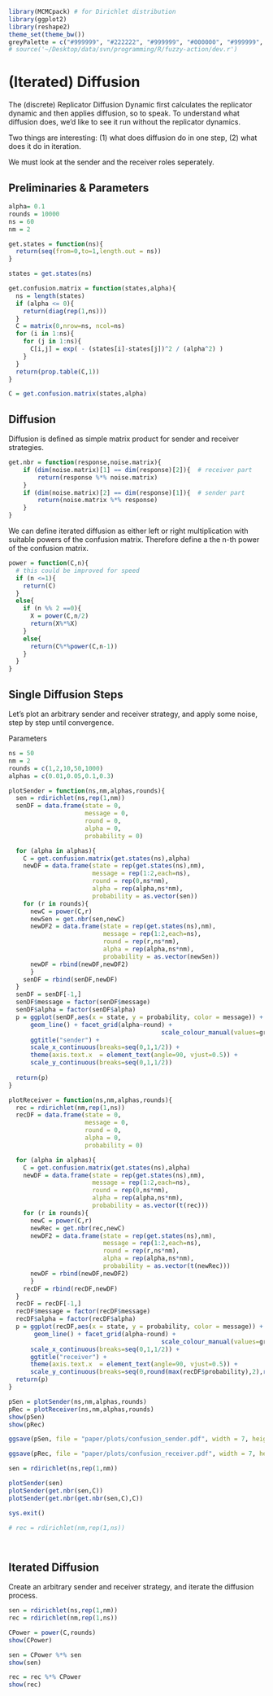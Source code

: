 ```r
library(MCMCpack) # for Dirichlet distribution
library(ggplot2)
library(reshape2)
theme_set(theme_bw())
greyPalette = c("#999999", "#222222", "#999999", "#000000", "#999999", "#000000", "#999999", "#000000")
# source('~/Desktop/data/svn/programming/R/fuzzy-action/dev.r')
```


(Iterated) Diffusion
==================

The (discrete) Replicator Diffusion Dynamic first calculates the replicator dynamic and then applies diffusion, so to speak. To understand what diffusion does, we'd like to see it run without the replicator dynamics. 

Two things are interesting: (1) what does diffusion do in one step, (2) what does it do in iteration.

We must look at the sender and the receiver roles seperately.

Preliminaries & Parameters
--------------------------

```r
alpha= 0.1
rounds = 10000
ns = 60
nm = 2

get.states = function(ns){
  return(seq(from=0,to=1,length.out = ns))
}

states = get.states(ns)

get.confusion.matrix = function(states,alpha){
  ns = length(states)
  if (alpha <= 0){
    return(diag(rep(1,ns)))
  }
  C = matrix(0,nrow=ns, ncol=ns)
  for (i in 1:ns){
    for (j in 1:ns){
      C[i,j] = exp( - (states[i]-states[j])^2 / (alpha^2) )
    }
  }
  return(prop.table(C,1))
}

C = get.confusion.matrix(states,alpha)

```

Diffusion
---------

Diffusion is defined as simple matrix product for sender and receiver strategies.

```r

get.nbr = function(response,noise.matrix){
    if (dim(noise.matrix)[1] == dim(response)[2]){  # receiver part
        return(response %*% noise.matrix)
    }
    if (dim(noise.matrix)[2] == dim(response)[1]){  # sender part
        return(noise.matrix %*% response)
    }
}

```


We can define iterated diffusion as either left or right multiplication with suitable powers of the confusion matrix. Therefore define a the n-th power of the confusion matrix.

```r
power = function(C,n){
  # this could be improved for speed
  if (n <=1){
    return(C)
  }
  else{
    if (n %% 2 ==0){
      X = power(C,n/2)
      return(X%*%X)
    }
    else{
      return(C%*%power(C,n-1))
    }
  }
}
```

Single Diffusion Steps
----------------------

Let's plot an arbitrary sender and receiver strategy, and apply some noise, step by step until convergence.

Parameters

```r

ns = 50
nm = 2
rounds = c(1,2,10,50,1000)
alphas = c(0.01,0.05,0.1,0.3)

plotSender = function(ns,nm,alphas,rounds){
  sen = rdirichlet(ns,rep(1,nm))
  senDF = data.frame(state = 0,
                     message = 0,
                     round = 0,
                     alpha = 0,
                     probability = 0)

  for (alpha in alphas){
    C = get.confusion.matrix(get.states(ns),alpha)
    newDF = data.frame(state = rep(get.states(ns),nm),
                       message = rep(1:2,each=ns),
                       round = rep(0,ns*nm),
                       alpha = rep(alpha,ns*nm),
                       probability = as.vector(sen))
    for (r in rounds){
      newC = power(C,r)
      newSen = get.nbr(sen,newC)
      newDF2 = data.frame(state = rep(get.states(ns),nm),
                          message = rep(1:2,each=ns),
                          round = rep(r,ns*nm),
                          alpha = rep(alpha,ns*nm),
                          probability = as.vector(newSen))
      newDF = rbind(newDF,newDF2)                   
      }
    senDF = rbind(senDF,newDF)
  }
  senDF = senDF[-1,]
  senDF$message = factor(senDF$message)
  senDF$alpha = factor(senDF$alpha)
  p = ggplot(senDF,aes(x = state, y = probability, color = message)) + 
      geom_line() + facet_grid(alpha~round) +
                                          scale_colour_manual(values=greyPalette) +
      ggtitle("sender") +
      scale_x_continuous(breaks=seq(0,1,1/2)) +
      theme(axis.text.x  = element_text(angle=90, vjust=0.5)) + 
      scale_y_continuous(breaks=seq(0,1,1/2))
      
  return(p)
}

plotReceiver = function(ns,nm,alphas,rounds){
  rec = rdirichlet(nm,rep(1,ns))
  recDF = data.frame(state = 0,
                     message = 0,
                     round = 0,
                     alpha = 0,
                     probability = 0)

  for (alpha in alphas){
    C = get.confusion.matrix(get.states(ns),alpha)
    newDF = data.frame(state = rep(get.states(ns),nm),
                       message = rep(1:2,each=ns),
                       round = rep(0,ns*nm),
                       alpha = rep(alpha,ns*nm),
                       probability = as.vector(t(rec)))
    for (r in rounds){
      newC = power(C,r)
      newRec = get.nbr(rec,newC)
      newDF2 = data.frame(state = rep(get.states(ns),nm),
                          message = rep(1:2,each=ns),
                          round = rep(r,ns*nm),
                          alpha = rep(alpha,ns*nm),
                          probability = as.vector(t(newRec)))
      newDF = rbind(newDF,newDF2)                   
      }
    recDF = rbind(recDF,newDF)
  }
  recDF = recDF[-1,]
  recDF$message = factor(recDF$message)
  recDF$alpha = factor(recDF$alpha)
  p = ggplot(recDF,aes(x = state, y = probability, color = message)) + 
       geom_line() + facet_grid(alpha~round) +
                                          scale_colour_manual(values=greyPalette) +
      scale_x_continuous(breaks=seq(0,1,1/2)) +
      ggtitle("receiver") +
      theme(axis.text.x  = element_text(angle=90, vjust=0.5)) + 
      scale_y_continuous(breaks=seq(0,round(max(recDF$probability),2),round(max(recDF$probability),2)/2))
  return(p)
}

pSen = plotSender(ns,nm,alphas,rounds)
pRec = plotReceiver(ns,nm,alphas,rounds)
show(pSen)
show(pRec)

ggsave(pSen, file = "paper/plots/confusion_sender.pdf", width = 7, height = 4)

ggsave(pRec, file = "paper/plots/confusion_receiver.pdf", width = 7, height = 4)

```


```r

sen = rdirichlet(ns,rep(1,nm))

plotSender(sen)
plotSender(get.nbr(sen,C))
plotSender(get.nbr(get.nbr(sen,C),C))

sys.exit()

# rec = rdirichlet(nm,rep(1,ns))




```






Iterated Diffusion
------------------

Create an arbitrary sender and receiver strategy, and iterate the diffusion process.

```r

sen = rdirichlet(ns,rep(1,nm))
rec = rdirichlet(nm,rep(1,ns))

CPower = power(C,rounds)
show(CPower)

sen = CPower %*% sen
show(sen)

rec = rec %*% CPower  
show(rec)

```



